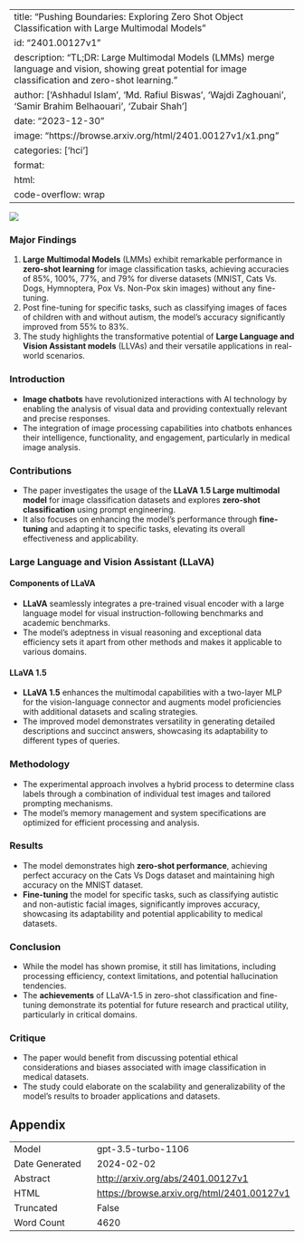 
---
title: "Pushing Boundaries: Exploring Zero Shot Object Classification with Large Multimodal Models"
id: "2401.00127v1"
description: "TL;DR: Large Multimodal Models (LMMs) merge language and vision, showing great potential for image classification and zero-shot learning."
author: ['Ashhadul Islam', 'Md. Rafiul Biswas', 'Wajdi Zaghouani', 'Samir Brahim Belhaouari', 'Zubair Shah']
date: "2023-12-30"
image: "https://browse.arxiv.org/html/2401.00127v1/x1.png"
categories: ['hci']
format:
  html:
    code-overflow: wrap
---

![](https://browse.arxiv.org/html/2401.00127v1/x1.png)

### Major Findings

1. **Large Multimodal Models** (LMMs) exhibit remarkable performance in **zero-shot learning** for image classification tasks, achieving accuracies of 85%, 100%, 77%, and 79% for diverse datasets (MNIST, Cats Vs. Dogs, Hymnoptera, Pox Vs. Non-Pox skin images) without any fine-tuning.
2. Post fine-tuning for specific tasks, such as classifying images of faces of children with and without autism, the model’s accuracy significantly improved from 55% to 83%.
3. The study highlights the transformative potential of **Large Language and Vision Assistant models** (LLVAs) and their versatile applications in real-world scenarios.

### Introduction

- **Image chatbots** have revolutionized interactions with AI technology by enabling the analysis of visual data and providing contextually relevant and precise responses.
- The integration of image processing capabilities into chatbots enhances their intelligence, functionality, and engagement, particularly in medical image analysis.

### Contributions

- The paper investigates the usage of the **LLaVA 1.5 Large multimodal model** for image classification datasets and explores **zero-shot classification** using prompt engineering.
- It also focuses on enhancing the model’s performance through **fine-tuning** and adapting it to specific tasks, elevating its overall effectiveness and applicability.

### Large Language and Vision Assistant (LLaVA)

#### Components of LLaVA

- **LLaVA** seamlessly integrates a pre-trained visual encoder with a large language model for visual instruction-following benchmarks and academic benchmarks.
- The model’s adeptness in visual reasoning and exceptional data efficiency sets it apart from other methods and makes it applicable to various domains.

#### LLaVA 1.5

- **LLaVA 1.5** enhances the multimodal capabilities with a two-layer MLP for the vision-language connector and augments model proficiencies with additional datasets and scaling strategies.
- The improved model demonstrates versatility in generating detailed descriptions and succinct answers, showcasing its adaptability to different types of queries.

### Methodology

- The experimental approach involves a hybrid process to determine class labels through a combination of individual test images and tailored prompting mechanisms.
- The model’s memory management and system specifications are optimized for efficient processing and analysis.

### Results

- The model demonstrates high **zero-shot performance**, achieving perfect accuracy on the Cats Vs Dogs dataset and maintaining high accuracy on the MNIST dataset.
- **Fine-tuning** the model for specific tasks, such as classifying autistic and non-autistic facial images, significantly improves accuracy, showcasing its adaptability and potential applicability to medical datasets.

### Conclusion

- While the model has shown promise, it still has limitations, including processing efficiency, context limitations, and potential hallucination tendencies.
- The **achievements** of LLaVA-1.5 in zero-shot classification and fine-tuning demonstrate its potential for future research and practical utility, particularly in critical domains.

### Critique

- The paper would benefit from discussing potential ethical considerations and biases associated with image classification in medical datasets.
- The study could elaborate on the scalability and generalizability of the model's results to broader applications and datasets.

## Appendix

|          |          |
|----------|----------|
| Model     | gpt-3.5-turbo-1106       |
| Date Generated     | 2024-02-02       |
| Abstract | [http://arxiv.org/abs/2401.00127v1](http://arxiv.org/abs/2401.00127v1)        |
| HTML     | [https://browse.arxiv.org/html/2401.00127v1](https://browse.arxiv.org/html/2401.00127v1)       |
| Truncated       | False       |
| Word Count       | 4620       |